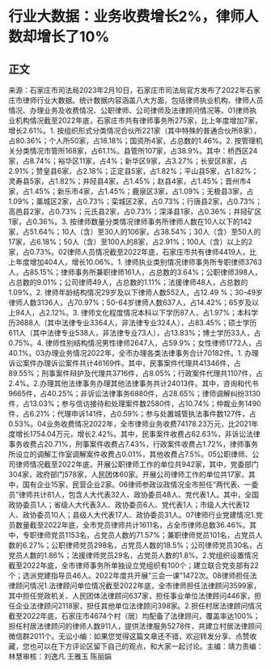 # 行业大数据：业务收费增长2%，律师人数却增长了10%
## 正文
来源：石家庄市司法局2023年2月10日，石家庄市司法局官方发布了2022年石家庄市律师行业大数据。统计数据内容涵盖八大方面，包括律师执业机构、律师人员情况、办理业务及收费情况、公职律师、公司律师及法律顾问情况等。01律师执业机构情况截至2022年底，石家庄市共有律师事务所275家，比上年度增加7家，增长2.61%。1. 按组织形式分类情况合伙所221家（其中特殊的普通合伙所8家），占80.36%；个人所50家，占18.18%；国资所4家，占总数的1.46%。2. 按管理机关分类情况市管所168家，占61.1%。县管所107家，占38.9%。其中：桥西区24家，占8.74%；裕华区11家，占4%；新华区9家，占3.27%；长安区8家，占2.91%；赞皇县6家，占2.18%；正定县5家，占1.82%；平山县5家，占1.82%；灵寿县5家，占1.82%；井陉县4家，占1.45%；赵县4家，占1.45%；晋州市4家，占1.45%；新乐市4家，占1.45%；鹿泉区3家，占1.09%；无极县3家，占1.09%；藁城区2家，占0.73%；栾城区2家，占0.73%；行唐县2家，占0.73%；高邑县2家，占0.73%；元氏县2家，占0.73%；深泽县1家，占0.36%；井陉矿区1家，占0.36%。3. 按律师数量分类情况律师事务所律师人数在10人以下的142家，占51.64%；10人（含）至30人的106家，占38.54%；30人（含）至50人的17家，占6.18%；50人（含）至100人的8家，占2.91%；100人（含）以上的2家，占0.73%。02律师人员情况截至2022年底，石家庄市共有律师4419人，比上年度增加404人，增长10.06%。1. 律师执业类别情况律师事务所专职律师3763人，占85.15%；律师事务所兼职律师161人，占总数的3.64%；公职律师398人，占总数的9.01%；公司律师49人，占总数的1.11%；法援律师48人，占总数的1.09%。2. 律师年龄结构情况29岁及以下律师人数552人，占12.49 %；30-49岁律师人数3136人，占70.97%；50-64岁律师人数637人，占14.42%；65岁及以上94人，占2.12%。3. 律师文化程度情况本科以下学历87人，占1.97%；本科学历3688人（其中法律专业3364人，非法律专业324人），占83.45%；硕士学历611人（其中法律专业538人，非法律专业73人），占13.83%；博士学历33人，占0.75%。4. 律师性别结构情况男性律师2647人，占59.9%；女性律师1772人，占40.1%。03办理业务情况2022年，全市办理各类法律事务合计70182件。1. 办理诉讼案件办理诉讼案件共计46169件。其中，民事案件代理共41346件，占89.55%；刑事案件辩护及代理共3716件，占8.05%；行政案件代理共1107件，占2.4%。2.办理其他法律事务办理其他法律事务共计24013件。其中，咨询和代书9665件，占40.25%；非诉讼法律事务6880件，占28.65%；律师调解纠纷3130件，占13.03%；参与信访接待和处理案件数2580件，占10.74%；仲裁业务1490件，占6.21%；代理申诉141件，占0.59%；参与处置城管执法事件数127件，占0.53%。04业务收费情况2022年，全市律师业务收费74178.23万元，比2021年度增长1754.04万元，增长2.42%。其中，民事案件收费占62.63%，非诉讼法律事务收费占20.71%，刑事案件收费占7.43%，行政案件收费占1.72%，律师事务所设立的调解工作室调解案件收费占0.01%，其他收费占7.5%。05公职律师、公司律师情况截至2022年底，开展公职律师工作的单位共942家，其中，党委部门304家，政府部门578家，人民团体60家。开展公司律师工作的单位共17家，其中，国有企业15家，民营企业2家。06律师参政议政情况全市担任“两代表、一委员”律师共计81人，包含人大代表32人、政协委员48人、党代表1人。其中，全国政协委员1人；省级人大代表3人、政协委员6人、党代表1人；市级人大代表12人、政协委员10人；县级人大代表17人、政协委员31人。07律师行业党建情况1.党员数量截至2022年底，全市党员律师共计1611名，占全市律师总数36.46%。其中，专职律师党员1153名，占党员人数的71.57%；兼职律师党员101名，占党员人数的6.27%；公职律师党员298名，占党员人数的18.5%；公司律师党员30名，占党员人数的1.86%；法援律师党员29名，占党员人数的1.8%。2.党组织设置情况截至2022年底，全市律师事务所单独设立党组织有100个；建立联合党支部有22个；选派党建指导员46人。2022年度共开展“三会一课”1472次。08律师担任法律顾问情况1.法律顾问单位情况截至2022年底，全市律师担任法律顾问3599家，其中担任党政机关、人民团体法律顾问637家，担任事业单位法律顾问446家，担任企业法律顾问2118家，担任其他单位法律顾问398家。2.担任村居法律顾问情况截至2022年底，石家庄市4674个村（居）均配备了法律顾问，覆盖率达100%；担任村居法律顾问的律师人数911人，提供法律服务5278件，共建立村居法律顾问微信群2011个。无讼小编：如果您觉得这篇文章还不错，欢迎转发分享、点赞收藏，您也可以在下方评论区留下自己的观点，和大家一起讨论。主编：靖力责编：林慧审核：刘逸凡 王雅玉 陈丽娟 